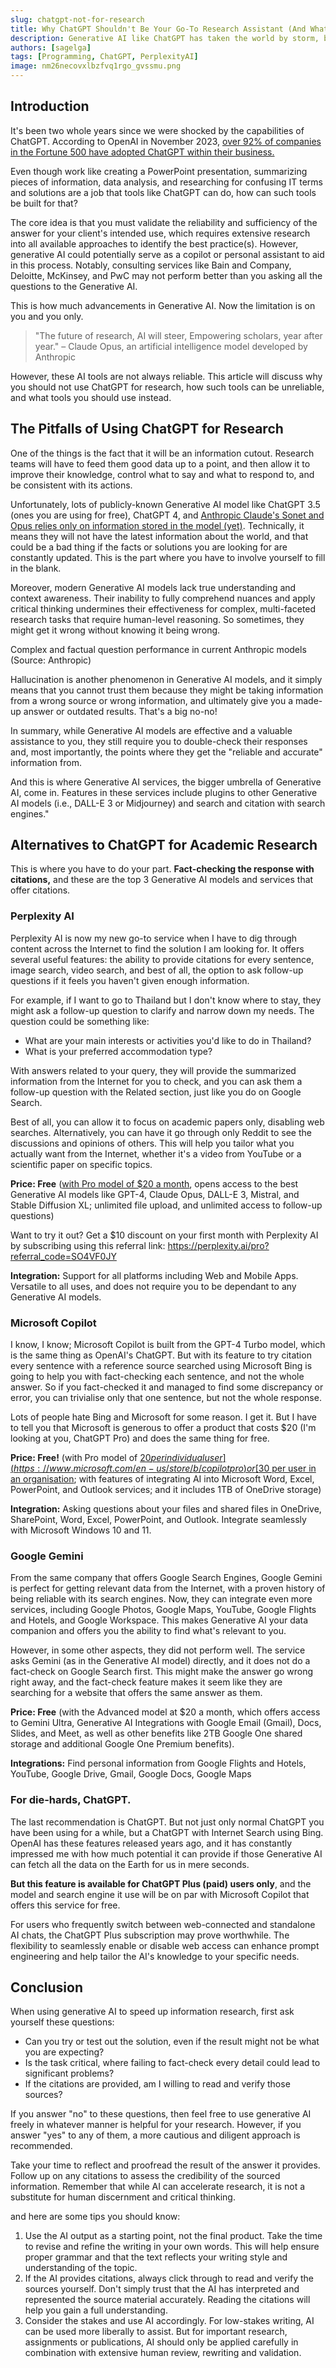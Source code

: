 ```yaml
---
slug: chatgpt-not-for-research
title: Why ChatGPT Shouldn't Be Your Go-To Research Assistant (And What to Use Instead)
description: Generative AI like ChatGPT has taken the world by storm, but should you trust it for important research and problem-solving?
authors: [sagelga]
tags: [Programming, ChatGPT, PerplexityAI]
image: nm26necovxlbzfvq1rgo_gvssmu.png
---
```



## **Introduction**

It's been two whole years since we were shocked by the capabilities of ChatGPT. According to OpenAI in November 2023, [over 92% of companies in the Fortune 500 have adopted ChatGPT within their business.](https://www.theverge.com/2023/11/6/23948386/chatgpt-active-user-count-openai-developer-conference)

Even though work like creating a PowerPoint presentation, summarizing pieces of information, data analysis, and researching for confusing IT terms and solutions are a job that tools like ChatGPT can do, how can such tools be built for that?

The core idea is that you must validate the reliability and sufficiency of the answer for your client's intended use, which requires extensive research into all available approaches to identify the best practice(s). However, generative AI could potentially serve as a copilot or personal assistant to aid in this process. Notably, consulting services like Bain and Company, Deloitte, McKinsey, and PwC may not perform better than you asking all the questions to the Generative AI.

This is how much advancements in Generative AI. Now the limitation is on you and you only.

> "The future of research, AI will steer, Empowering scholars, year after year." – Claude Opus, an artificial intelligence model developed by Anthropic

However, these AI tools are not always reliable. This article will discuss why you should not use ChatGPT for research, how such tools can be unreliable, and what tools you should use instead.

## **The Pitfalls of Using ChatGPT for Research**

One of the things is the fact that it will be an information cutout. Research teams will have to feed them good data up to a point, and then allow it to improve their knowledge, control what to say and what to respond to, and be consistent with its actions.

Unfortunately, lots of publicly-known Generative AI model like ChatGPT 3.5 (ones you are using for free), ChatGPT 4, and [Anthropic Claude's Sonet and Opus relies only on information stored in the model (yet)](https://www.anthropic.com/news/claude-3-family). Technically, it means they will not have the latest information about the world, and that could be a bad thing if the facts or solutions you are looking for are constantly updated. This is the part where you have to involve yourself to fill in the blank.

Moreover, modern Generative AI models lack true understanding and context awareness. Their inability to fully comprehend nuances and apply critical thinking undermines their effectiveness for complex, multi-faceted research tasks that require human-level reasoning. So sometimes, they might get it wrong without knowing it being wrong.

<OptimizedImage
  src="7cb598c6a9fa58c12b77f67ee2067feaac4a2de0-2200x896_ya34km.webp"
  alt="Complex and factual question performance in current Anthropic models (Source: Anthropic)"
/>

Complex and factual question performance in current Anthropic models (Source: Anthropic)

Hallucination is another phenomenon in Generative AI models, and it simply means that you cannot trust them because they might be taking information from a wrong source or wrong information, and ultimately give you a made-up answer or outdated results. That's a big no-no!

In summary, while Generative AI models are effective and a valuable assistance to you, they still require you to double-check their responses and, most importantly, the points where they get the "reliable and accurate" information from.

And this is where Generative AI services, the bigger umbrella of Generative AI, come in. Features in these services include plugins to other Generative AI models (i.e., DALL-E 3 or Midjourney) and search and citation with search engines."

## **Alternatives to ChatGPT for Academic Research**

This is where you have to do your part. **Fact-checking the response with citations,** and these are the top 3 Generative AI models and services that offer citations.

### **Perplexity AI**

Perplexity AI is now my new go-to service when I have to dig through content across the Internet to find the solution I am looking for. It offers several useful features: the ability to provide citations for every sentence, image search, video search, and best of all, the option to ask follow-up questions if it feels you haven't given enough information.

For example, if I want to go to Thailand but I don't know where to stay, they might ask a follow-up question to clarify and narrow down my needs. The question could be something like:

- What are your main interests or activities you'd like to do in Thailand?
- What is your preferred accommodation type?

<OptimizedImage
  src="Screenshot_2567-04-16_at_10.40.46_imnosy.png"
  alt="Follow-up question prompting interface on Perplexity AI"
/>

With answers related to your query, they will provide the summarized information from the Internet for you to check, and you can ask them a follow-up question with the Related section, just like you do on Google Search.

<OptimizedImage
  src="Screenshot_2567-04-16_at_10.43.03_ekcqg6.png"
  alt="'Related' section on Perplexity AI"
/>

Best of all, you can allow it to focus on academic papers only, disabling web searches. Alternatively, you can have it go through only Reddit to see the discussions and opinions of others. This will help you tailor what you actually want from the Internet, whether it's a video from YouTube or a scientific paper on specific topics.

<OptimizedImage
  src="Screenshot_2567-04-16_at_11.04.04_kvrbwz.png"
  alt="Search focus on Perplexity AI"
/>

**Price: Free** ([with Pro model of $20 a month](https://perplexity.ai/pro?referral_code=SO4VF0JY), opens access to the best Generative AI models like GPT-4, Claude Opus, DALL-E 3, Mistral, and Stable Diffusion XL; unlimited file upload, and unlimited access to follow-up questions)

Want to try it out? Get a $10 discount on your first month with Perplexity AI by subscribing using this referral link: https://perplexity.ai/pro?referral_code=SO4VF0JY

**Integration:** Support for all platforms including Web and Mobile Apps. Versatile to all uses, and does not require you to be dependant to any Generative AI models.

### Microsoft Copilot

I know, I know; Microsoft Copilot is built from the GPT-4 Turbo model, which is the same thing as OpenAI's ChatGPT. But with its feature to try citation every sentence with a reference source searched using Microsoft Bing is going to help you with fact-checking each sentence, and not the whole answer. So if you fact-checked it and managed to find some discrepancy or error, you can trivialise only that one sentence, but not the whole response.

Lots of people hate Bing and Microsoft for some reason. I get it. But I have to tell you that Microsoft is generous to offer a product that costs $20 (I'm looking at you, ChatGPT Pro) and does the same thing for free.

**Price: Free!** (with Pro model of [$20 per individual user](https://www.microsoft.com/en-us/store/b/copilotpro) or [$30 per user in an organisation](https://www.microsoft.com/en-us/microsoft-365/enterprise/copilot-for-microsoft-365); with features of integrating AI into Microsoft Word, Excel, PowerPoint, and Outlook services; and it includes 1TB of OneDrive storage)

**Integration:** Asking questions about your files and shared files in OneDrive, SharePoint, Word, Excel, PowerPoint, and Outlook. Integrate seamlessly with Microsoft Windows 10 and 11.

<OptimizedImage
  src="Screenshot_202567-04-16_20at_2010.17.28_gd2qlb.png"
  alt="Microsoft Copilot Chat Interface"
/>

### Google Gemini

From the same company that offers Google Search Engines, Google Gemini is perfect for getting relevant data from the Internet, with a proven history of being reliable with its search engines. Now, they can integrate even more services, including Google Photos, Google Maps, YouTube, Google Flights and Hotels, and Google Workspace. This makes Generative AI your data companion and offers you the ability to find what's relevant to you.

<OptimizedImage
  src="Screenshot_2567-04-16_at_11.56.45_klxgh5.png"
  alt="Google Gemini on Google Flights search"
/>

However, in some other aspects, they did not perform well. The service asks Gemini (as in the Generative AI model) directly, and it does not do a fact-check on Google Search first. This might make the answer go wrong right away, and the fact-check feature makes it seem like they are searching for a website that offers the same answer as them.

<OptimizedImage
  src="Screenshot_2567-04-16_at_11.57.45_figddw.png"
  alt="Google Gemini offers images and references on places you should visit in Thailand"
/>

**Price: Free** (with the Advanced model at $20 a month, which offers access to Gemini Ultra, Generative AI Integrations with Google Email (Gmail), Docs, Slides, and Meet, as well as other benefits like 2TB Google One shared storage and additional Google One Premium benefits).

**Integrations:** Find personal information from Google Flights and Hotels, YouTube, Google Drive, Gmail, Google Docs, Google Maps

### For die-hards, ChatGPT.

The last recommendation is ChatGPT. But not just only normal ChatGPT you have been using for a while, but a ChatGPT with Internet Search using Bing. OpenAI has these features released years ago, and it has constantly impressed me with how much potential it can provide if those Generative AI can fetch all the data on the Earth for us in mere seconds.

**But this feature is available for ChatGPT Plus (paid) users only**, and the model and search engine it use will be on par with Microsoft Copilot that offers this service for free.

For users who frequently switch between web-connected and standalone AI chats, the ChatGPT Plus subscription may prove worthwhile. The flexibility to seamlessly enable or disable web access can enhance prompt engineering and help tailor the AI's knowledge to your specific needs.

<OptimizedImage
  src="Screenshot_2567-04-18_at_07.32.47_vrrtew.png"
  alt="OpenAI ChatGPT's Subscription Plans"
/>

## **Conclusion**

When using generative AI to speed up information research, first ask yourself these questions:

- Can you try or test out the solution, even if the result might not be what you are expecting?
- Is the task critical, where failing to fact-check every detail could lead to significant problems?
- If the citations are provided, am I willing to read and verify those sources?

If you answer "no" to these questions, then feel free to use generative AI freely in whatever manner is helpful for your research. However, if you answer "yes" to any of them, a more cautious and diligent approach is recommended.

Take your time to reflect and proofread the result of the answer it provides. Follow up on any citations to assess the credibility of the sourced information. Remember that while AI can accelerate research, it is not a substitute for human discernment and critical thinking.

and here are some tips you should know:

1. Use the AI output as a starting point, not the final product. Take the time to revise and refine the writing in your own words. This will help ensure proper grammar and that the text reflects your writing style and understanding of the topic.
2. If the AI provides citations, always click through to read and verify the sources yourself. Don't simply trust that the AI has interpreted and represented the source material accurately. Reading the citations will help you gain a full understanding.
3. Consider the stakes and use AI accordingly. For low-stakes writing, AI can be used more liberally to assist. But for important research, assignments or publications, AI should only be applied carefully in combination with extensive human review, rewriting and validation.
